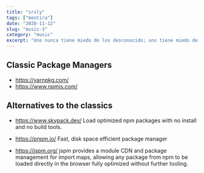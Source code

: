 ```yaml
---
title: "srsly"
tags: ["mentira"]
date: "2020-11-12"
slug: "music-3"
category: "music"
excerpt: "Uno nunca tiene miedo de los desconocido; uno tiene miedo de lo conocido llegando a su fin"
---
```


## Classic Package Managers

- https://yarnpkg.com/
- https://www.npmjs.com/

## Alternatives to the classics

- https://www.skypack.dev/
  Load optimized npm packages with no install and no build tools.

- https://pnpm.io/
  Fast, disk space efficient package manager

- https://jspm.org/
  jspm provides a module CDN and package management for import maps, allowing any package from npm to be loaded directly in the browser fully optimized without further tooling.
